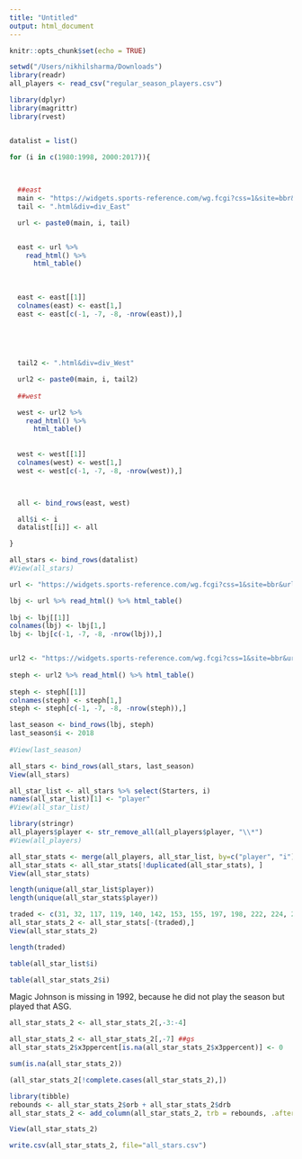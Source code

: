 ```yaml
---
title: "Untitled"
output: html_document
---
```


```r
knitr::opts_chunk$set(echo = TRUE)
```

```r
setwd("/Users/nikhilsharma/Downloads")
library(readr)
all_players <- read_csv("regular_season_players.csv")
```

```r
library(dplyr)
library(magrittr)
library(rvest)


datalist = list()

for (i in c(1980:1998, 2000:2017)){

  
  
  ##east
  main <- "https://widgets.sports-reference.com/wg.fcgi?css=1&site=bbr&url=%2Fallstar%2FNBA_"
  tail <- ".html&div=div_East"

  url <- paste0(main, i, tail)


  east <- url %>%
    read_html() %>%
      html_table()
  
  
  
  east <- east[[1]]
  colnames(east) <- east[1,]
  east <- east[c(-1, -7, -8, -nrow(east)),]


  
  
  
  tail2 <- ".html&div=div_West"

  url2 <- paste0(main, i, tail2)
  
  ##west

  west <- url2 %>%
    read_html() %>%
      html_table()
  
  
  west <- west[[1]]
  colnames(west) <- west[1,]
  west <- west[c(-1, -7, -8, -nrow(west)),]



  all <- bind_rows(east, west)

  all$i <- i
  datalist[[i]] <- all

}

all_stars <- bind_rows(datalist)
#View(all_stars)
```

```r
url <- "https://widgets.sports-reference.com/wg.fcgi?css=1&site=bbr&url=%2Fallstar%2FNBA_2018.html&div=div_LeBron"

lbj <- url %>% read_html() %>% html_table()
  
lbj <- lbj[[1]]
colnames(lbj) <- lbj[1,]
lbj <- lbj[c(-1, -7, -8, -nrow(lbj)),]


url2 <- "https://widgets.sports-reference.com/wg.fcgi?css=1&site=bbr&url=%2Fallstar%2FNBA_2018.html&div=div_Stephen"
  
steph <- url2 %>% read_html() %>% html_table()
  
steph <- steph[[1]]
colnames(steph) <- steph[1,]
steph <- steph[c(-1, -7, -8, -nrow(steph)),]

last_season <- bind_rows(lbj, steph)
last_season$i <- 2018
  
#View(last_season)
```

```r
all_stars <- bind_rows(all_stars, last_season)
View(all_stars)
```

```r
all_star_list <- all_stars %>% select(Starters, i)
names(all_star_list)[1] <- "player"
#View(all_star_list)
```

```r
library(stringr)
all_players$player <- str_remove_all(all_players$player, "\\*")
#View(all_players)
```

```r
all_star_stats <- merge(all_players, all_star_list, by=c("player", "i"))
all_star_stats <- all_star_stats[!duplicated(all_star_stats), ]
View(all_star_stats)
```

```r
length(unique(all_star_list$player))
length(unique(all_star_stats$player))
```

```r
traded <- c(31, 32, 117, 119, 140, 142, 153, 155, 197, 198, 222, 224, 232, 234, 250, 251, 275, 277, 319, 320, 406, 407, 767, 768, 909, 911)
all_star_stats_2 <- all_star_stats[-(traded),]
View(all_star_stats_2)
```

```r
length(traded)
```

```r
table(all_star_list$i)
```

```r
table(all_star_stats_2$i)
```
Magic Johnson is missing in 1992, because he did not play the season but played that ASG.

```r
all_star_stats_2 <- all_star_stats_2[,-3:-4]
```

```r
all_star_stats_2 <- all_star_stats_2[,-7] ##gs
all_star_stats_2$x3ppercent[is.na(all_star_stats_2$x3ppercent)] <- 0
```


```r
sum(is.na(all_star_stats_2))
```

```r
(all_star_stats_2[!complete.cases(all_star_stats_2),])
```


```r
library(tibble)
rebounds <- all_star_stats_2$orb + all_star_stats_2$drb
all_star_stats_2 <- add_column(all_star_stats_2, trb = rebounds, .after = "drb")
```

```r
View(all_star_stats_2)
```


```r
write.csv(all_star_stats_2, file="all_stars.csv")
```
 


